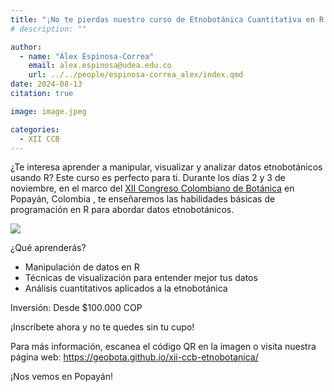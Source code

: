 ```yaml
---
title: "¡No te pierdas nuestro curso de Etnobotánica Cuantitativa en R!"
# description: ""

author: 
  - name: "Álex Espinosa-Correa"
    email: alex.espinosa@udea.edu.co
    url: ../../people/espinosa-correa_alex/index.qmd
date: 2024-08-13
citation: true

image: image.jpeg

categories:
  - XII CCB
---
```


¿Te interesa aprender a manipular, visualizar y analizar datos etnobotánicos usando R? Este curso es perfecto para ti. Durante los días 2 y 3 de noviembre, en el marco del [XII Congreso Colombiano de Botánica](https://congresobotanica.org) en Popayán, Colombia , te enseñaremos las habilidades básicas de programación en R para abordar datos etnobotánicos.

![](image.jpeg){fig-align="center" fig-alt="Imagen promocional del curso «Etnobotánica Cuantitativa en R» que se llevará a cabo los días 2 y 3 de noviembre en Popayán, Colombia, como parte del XII Congreso Colombiano de Botánica. La imagen incluye gráficos de datos etnobotánicos, un código QR para más información y los logos de las instituciones organizadoras."}

¿Qué aprenderás?

-   Manipulación de datos en R
-   Técnicas de visualización para entender mejor tus datos
-   Análisis cuantitativos aplicados a la etnobotánica

Inversión: Desde $100.000 COP

¡Inscríbete ahora y no te quedes sin tu cupo!

Para más información, escanea el código QR en la imagen o visita nuestra página web: <https://geobota.github.io/xii-ccb-etnobotanica/>

¡Nos vemos en Popayán!
